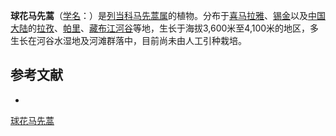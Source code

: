 {{Speciesbox
| name = 球花马先蒿
| status = 
| status_system = 
| image =
| genus = Pedicularis
| species = globifera
| authority = Hook. f. Fl.
}}

'''球花马先蒿'''（[[学名|学名]]：{{lang|la|''Pedicularis globifera''}}）是[[列当科|列当科]][[马先蒿属|马先蒿属]]的植物。分布于[[喜马拉雅|喜马拉雅]]、[[锡金|锡金]]以及[[中国大陆|中国大陆]]的[[拉孜|拉孜]]、[[帕里|帕里]]、[[藏布江河谷|藏布江河谷]]等地，生长于海拔3,600米至4,100米的地区，多生长在河谷水湿地及河滩群落中，目前尚未由人工引种栽培。

== 参考文献 ==
<div class="references-small">
* {{cite web| url =http://www.bioinfo.cn/db05/KmzwSpecies.php?action=view&id=21183| title =球花马先蒿| work =《中国高等植物数据库全库》| publisher =中国科学院微生物研究所| author =昆明植物研究所| accessdate =2009-02-25| deadurl =yes| archiveurl =https://web.archive.org/web/20160305065533/http://www.bioinfo.cn/db05/KmzwSpecies.php?action=view&id=21183| archivedate =2016-03-05}}
</div>
{{Taxonbar|from=Q15231023}}

[[Category:马先蒿属|球花马先蒿]]


{{植物小作品}}